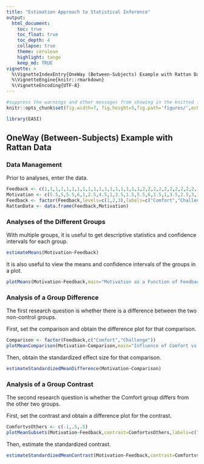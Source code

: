 ```yaml
---
title: "Estimation Approach to Statistical Inference"
output:
  html_document:
    toc: true
    toc_float: true
    toc_depth: 4
    collapse: true
    theme: cerulean
    highlight: tango
    keep_md: TRUE
vignette: >
  %\VignetteIndexEntry{OneWay (Between-Subjects) Example with Rattan Data}
  %\VignetteEngine{knitr::rmarkdown}
  %\VignetteEncoding{UTF-8}
---
```


```r
#suppress the warnings and other messages from showing in the knitted file.
knitr::opts_chunk$set(fig.width=7, fig.height=5,fig.path='figures/',echo=TRUE,warning=FALSE,message=FALSE)
```

```r
library(EASI)
```

## OneWay (Between-Subjects) Example with Rattan Data

### Data Management

Prior to analyses, enter the data.

```r
Feedback <- c(1,1,1,1,1,1,1,1,1,1,1,1,1,1,1,1,1,1,2,2,2,2,2,2,2,2,2,2,2,2,2,2,2,2,2,3,3,3,3,3,3,3,3,3,3,3,3,3,3,3,3,3,3,3)
Motivation <- c(5.5,5,5.5,6,1,2.5,4.5,1,3.5,1.5,5.5,6,1.5,1,3.5,2.5,3,1,2,6,4.5,4.5,6,7,3,7,3.5,5,4.5,5.5,6.5,6,6,7,5.5,6,2.5,4.5,3.5,6,5,6,3.5,4,3,5.5,3,6,3,5,6,6.5,3.5,2)
Feedback <- factor(Feedback,levels=c(1,2,3),labels=c("Comfort","Challenge","Control"))
RattanData <- data.frame(Feedback,Motivation)
```

### Analyses of the Different Groups

With multiple groups, it is useful to get descriptive statistics and confidence intervals for each group.

```r
estimateMeans(Motivation~Feedback)
```

It is also useful to view the means and confidence intervals of the groups in a plot.

```r
plotMeans(Motivation~Feedback,main="Motivation as a Function of Feedback Type",ylab="Motivation")
```

### Analysis of a Group Difference

The first research question is whether there is a difference between the two non-control groups.

First, set the comparison and obtain the difference plot for that comparison.

```r
Comparison <- factor(Feedback,c("Comfort","Challenge"))
plotMeanComparison(Motivation~Comparison,main="Influence of Comfort vs Challenge Feedback on Motivation",ylab="Motivation")
```

Then, obtain the standardized effect size for that comparison.

```r
estimateStandardizedMeanDifference(Motivation~Comparison)
```

### Analysis of a Group Contrast

The second research question is whether the Comfort group differs from the other two groups.

First, set the contrast and obtain a difference plot for the contrast.

```r
ComfortvsOthers <- c(-1,.5,.5)
plotMeanSubsets(Motivation~Feedback,contrast=ComfortvsOthers,labels=c("Comfort","Others"),main="Influence of Comfort Feedback vs Other Types of Feedback on Motivation",ylab="Motivation")
```

Then, estimate the standardized contrast.

```r
estimateStandardizedMeanContrast(Motivation~Feedback,contrast=ComfortvsOthers)
```
